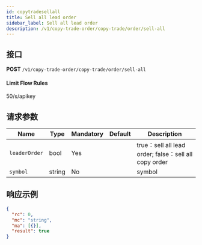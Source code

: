 ```yaml
---
id: copytradesellall
title: Sell all lead order
sidebar_label: Sell all lead order
description: /v1/copy-trade-order/copy-trade/order/sell-all
---
```


## 接口

**POST** `/v1/copy-trade-order/copy-trade/order/sell-all`

#### **Limit Flow Rules**

50/s/apikey

## 请求参数

| Name | Type | Mandatory | Default | Description |
| --- | --- | --- | --- | --- |
| `leaderOrder` | bool | Yes |  | true：sell all lead order; false：sell all copy order |
| `symbol` | string | No |  | symbol |

## 响应示例

```json
{
  "rc": 0,
  "mc": "string",
  "ma": [{}],
  "result": true
}
```
